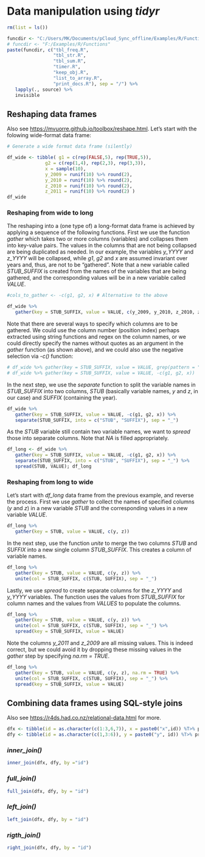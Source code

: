 
# Data manipulation using *tidyr*

```r
rm(list = ls())

funcdir <- "C:/Users/MK/Documents/pCloud_Sync_offline/Examples/R/Functions"
# funcdir <- "F:/Examples/R/Functions"
paste(funcdir, c("tbl_freq.R",
                 "tbl_str.R",
                 "tbl_sum.R",
                 "timer.R",
                 "keep_obj.R",
                 "list_to_array.R",
                 "print_docs.R"), sep = "/") %>%
   lapply(., source) %>%
   invisible
```


## Reshaping data frames

Also see <https://mvuorre.github.io/toolbox/reshape.html>. Let's start with the folowing wide-format data frame:
```r
# Generate a wide format data frame (silently)

df_wide <- tibble( g1 = c(rep(FALSE,5), rep(TRUE,5)),
              g2 = c(rep(1,4), rep(2,3), rep(3,3)),
              x = sample(10),
              y_2009 = runif(10) %>% round(2),
              y_2010 = runif(10) %>% round(2),
              z_2010 = runif(10) %>% round(2),
              z_2011 = runif(10) %>% round(2) )
df_wide
```



### Reshaping from wide to long

The reshaping into a (one type of) a long-format data frame is achieved by applying a sequence of the following functions. First we use the function *gather* which takes two or more columns (variables) and collapses them into key-value pairs. The values in the columns that are not being collapsed are being duplicated as needed. In our example, the variables *y_YYYY* and *z_YYYY* will be collapsed, while *g1*, *g2* and *x* are assumed invariant over years and, thus, are not to be "gathered". Note that a new variable called *STUB_SUFFIX* is created from the names of the variables that are being gathered, and the corresponding values will be in a new variable called *VALUE*. 
```r
#cols_to_gather <- -c(g1, g2, x) # Alternative to the above

df_wide %>%
   gather(key = STUB_SUFFIX, value = VALUE, c(y_2009, y_2010, z_2010, z_2011))

```

Note that there are several ways to specify which columns are to be gathered. We could use the column number (position index) perhaps extracted using string functions and regex on the column names, or we could directly specify the names without quotes as an argument in the *gather* function (as shown above), and we could also use the negative selection via *-c()* function:
```r
# df_wide %>% gather(key = STUB_SUFFIX, value = VALUE, grep(pattern = "^(y|z)_", names(df_wide)))
# df_wide %>% gather(key = STUB_SUFFIX, value = VALUE, -c(g1, g2, x))
```

In the next step, we use the *separate* function to split the variable names in *STUB_SUFFIX* into two columns, *STUB* (basically variable names, *y* and *z*, in our case) and *SUFFIX* (containing the year).
```r
df_wide %>%
   gather(key = STUB_SUFFIX, value = VALUE, -c(g1, g2, x)) %>% 
   separate(STUB_SUFFIX, into = c("STUB", "SUFFIX"), sep = "_")
```

As the *STUB* variable still contain two variable names, we want to *spread* those into separate columns. Note that *NA* is filled appropriately.
```r
df_long <- df_wide %>%
   gather(key = STUB_SUFFIX, value = VALUE, -c(g1, g2, x)) %>% 
   separate(STUB_SUFFIX, into = c("STUB", "SUFFIX"), sep = "_") %>% 
   spread(STUB, VALUE); df_long
```


### Reshaping from long to wide

Let's start with *df_long* data frame from the previous example, and reverse the process. First we use *gather* to collect the names of specified columns (*y* and *z*) in a new variable *STUB* and the corresponding values in a new variable *VALUE*.
```r
df_long %>% 
   gather(key = STUB, value = VALUE, c(y, z))
```

In the next step, use the function *unite* to merge the two columns *STUB* and *SUFFIX* into a new single column *STUB_SUFFIX*. This creates a column of variable names.
```r
df_long %>% 
   gather(key = STUB, value = VALUE, c(y, z)) %>% 
   unite(col = STUB_SUFFIX, c(STUB, SUFFIX), sep = "_")
```

Lastly, we use *spread* to create separate columns for the *z_YYYY* and *y_YYYY* variables. The function uses the values from *STUB_SUFFIX* for column names and the values from *VALUES* to populate the columns.
```r
df_long %>% 
   gather(key = STUB, value = VALUE, c(y, z)) %>% 
   unite(col = STUB_SUFFIX, c(STUB, SUFFIX), sep = "_") %>% 
   spread(key = STUB_SUFFIX, value = VALUE)
```

Note the columns *y_2011* and *z_2009* are all missing values. This is indeed correct, but we could avoid it by dropping these missing values in the *gather* step by specifying *na.rm = TRUE*.
```r
df_long %>% 
   gather(key = STUB, value = VALUE, c(y, z), na.rm = TRUE) %>% 
   unite(col = STUB_SUFFIX, c(STUB, SUFFIX), sep = "_") %>% 
   spread(key = STUB_SUFFIX, value = VALUE)
```


## Combining data frames using SQL-style joins

Also see <https://r4ds.had.co.nz/relational-data.html> for more.

```r
dfx <- tibble(id = as.character(c(1:3,6,7)), x = paste0("x",id)) %T>% print
dfy <- tibble(id = as.character(c(1,3:6)), y = paste0("y", id)) %T>% print
```

### *inner_join()*

```r
inner_join(dfx, dfy, by ="id")
```

### *full_join()*

```r
full_join(dfx, dfy, by = "id")
```

### *left_join()*

```r
left_join(dfx, dfy, by = "id")
```

### *rigth_join()*

```r
right_join(dfx, dfy, by = "id")
```

